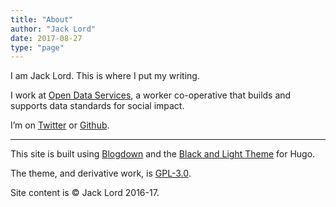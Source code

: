 ```yaml
---
title: "About"
author: "Jack Lord"
date: 2017-08-27
type: "page"
---
```


I am Jack Lord. This is where I put my writing.

I work at [Open Data Services](https://www.opendataservices.coop), a worker co-operative that builds and supports data standards for social impact.  

I'm on [Twitter](https://twitter.com/jacklord) or [Github](https://github.com/ScatteredInk).

***

This site is built using [Blogdown](https://github.com/rstudio/blogdown) and the [Black and Light Theme](https://github.com/davidhampgonsalves/hugo-black-and-light-theme) for Hugo. 

The theme, and derivative work, is [GPL-3.0](https://www.gnu.org/licenses/gpl-3.0.en.html). 

Site content is © Jack Lord 2016-17. 
